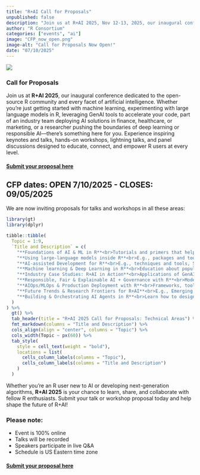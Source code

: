 ```yaml
---
title: "R+AI Call for Proposals"
unpublished: false
description: "Join us at R+AI 2025, Nov 12-13, 2025, our inaugural conference dedicated to the open-source R community and every facet of artificial intelligence."
author: "R Consortium"
categories: ["events", "ai"]
image: "CFP_now_open.png"
image-alt: "Call for Proposals Now Open!"
date: "07/10/2025"
---
```


![](CFP_now_open.png)

### Call for Proposals

Join us at **R+AI 2025**, our inaugural conference dedicated to the open-source R community and every facet of artificial intelligence. Whether you’re just getting started with machine learning, experimenting with large language models in R, leveraging GenAI tools to accelerate your code, part of an industry team deploying AI solutions in finance, healthcare, or marketing, or a researcher pushing the boundaries of deep learning or responsible AI—there’s something here for you. Experience inspiring keynotes and talks, hands-on workshops, lightning talks, and panel discussions designed to educate, connect, and empower R users at every level.

#### [Submit your proposal here](https://forms.gle/SUbQVNMpp11g7vbTA)

## CFP dates: OPEN 7/10/2025 \- CLOSES: 09/05/2025

We are now inviting proposals for talks and workshops in all these areas:



```r
library(gt)
library(dplyr)

tibble::tibble(
  Topic = 1:9,
  `Title and Description` = c(
    "**Foundations of AI & ML in R**<br>Tutorials and primers that help R users grasp core concepts, algorithms, and the modern R toolchain for GenAI, machine learning and deep learning.",
    "**Using large-language models inside R**<br>E.g., packages and tools that help you call LLMs from R, prompt engineering for data science, how LLM conversations work.",
    "**AI-assisted Development for R**<br>E.g., techniques and tools, Shiny Assistant, RStudio plug ins, comparison of different model capabilities.",
    "**Machine learning & Deep Learning in R**<br>Education about popular R packages, workflows and toolchains, what sorts of problems they apply to, how and when to use them. Introduction to new R packages or algorithms.",
    "**Industry Case Studies: R+AI in Action**<br>Applications of GenAI, ML and DL using R across Finance, healthcare, marketing, manufacturing, research labs, and more—real-world success stories and lessons learned.",
    "**Responsible, Fair & Explainable AI + Governance with R**<br>Model interpretability, reproducibility, bias detection, privacy-preserving ML, governance and ethics for the use of R+AI.",
    "**AIOps/MLOps & Production Deployment with R**<br>Frameworks, toolchains and techniques for putting AI/ML into production. Case studies on successful deployments and lessons learned are also welcome.",
    "**Future Trends & Research Frontiers for R+AI**<br>E.g., Emerging Models & Architectures, Auto-Data Science, Low-Code AI—from the R user’s or developer’s perspective.",
    "**Building & Orchestrating AI Agents in R**<br>Learn how to design and deploy autonomous agents that combine R functions, APIs, and LLMs to automate multi-step data science workflows."
  )
) %>%
  gt() %>%
  tab_header(title = "R+AI 2025 Call for Proposals: Technical Areas") %>%
  fmt_markdown(columns = "Title and Description") %>%
  cols_align(align = "center", columns = "Topic") %>%
  cols_width(Topic ~ px(60)) %>%
  tab_style(
    style = cell_text(weight = "bold"),
    locations = list(
      cells_column_labels(columns = "Topic"),
      cells_column_labels(columns = "Title and Description")
    )
  )
```

Whether you’re an R user new to AI or developing next-generation algorithms, **R+AI 2025** is your chance to learn, share, and collaborate with fellow R enthusiasts. Submit your talk or workshop proposal today and help shape the future of R+AI\!

### Please note:

* Event is 100% online
* Talks will be recorded 
* Speakers participate in live Q&A
* Schedule is US Eastern time zone

#### [Submit your proposal here](https://forms.gle/SUbQVNMpp11g7vbTA)
